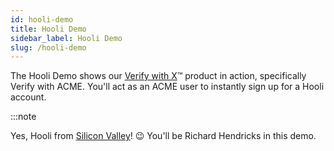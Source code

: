 ```yaml
---
id: hooli-demo
title: Hooli Demo
sidebar_label: Hooli Demo
slug: /hooli-demo
---
```


The Hooli Demo shows our [Verify with X](https://www.unum.id/solutions/verify-with-x)&trade; 
product in action, specifically Verify with ACME. You'll act as 
an ACME user to instantly sign up for a Hooli account.

:::note 

Yes, Hooli from [Silicon Valley](https://www.hbo.com/silicon-valley)! &#128521;
You'll be Richard Hendricks in this demo.